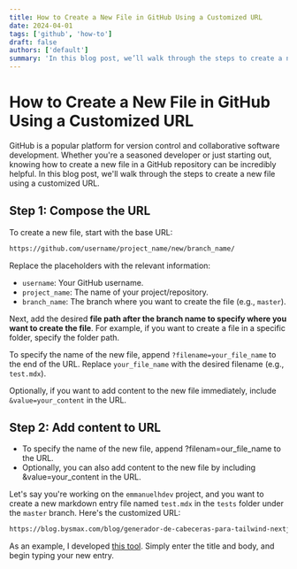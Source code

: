 ```yaml
---
title: How to Create a New File in GitHub Using a Customized URL
date: 2024-04-01
tags: ['github', 'how-to']
draft: false
authors: ['default']
summary: 'In this blog post, we’ll walk through the steps to create a new file in github using a customized URL.'
---
```


# How to Create a New File in GitHub Using a Customized URL

GitHub is a popular platform for version control and collaborative software development. Whether you're a seasoned developer or just starting out, knowing how to create a new file in a GitHub repository can be incredibly helpful. In this blog post, we'll walk through the steps to create a new file using a customized URL.

## Step 1: Compose the URL

To create a new file, start with the base URL:

```markdown
https://github.com/username/project_name/new/branch_name/
```

Replace the placeholders with the relevant information:

- `username`: Your GitHub username.
- `project_name`: The name of your project/repository.
- `branch_name`: The branch where you want to create the file (e.g., `master`).

Next, add the desired **file path after the branch name to specify where you want to create the file**. For example, if you want to create a file in a specific folder, specify the folder path.

To specify the name of the new file, append `?filename=your_file_name` to the end of the URL. Replace `your_file_name` with the desired filename (e.g., `test.mdx`).

Optionally, if you want to add content to the new file immediately, include `&value=your_content` in the URL.

## Step 2: Add content to URL

- To specify the name of the new file, append ?filenam=our_file_name to the URL.
- Optionally, you can also add content to the new file by including &value=your_content in the URL.

Let's say you're working on the `emmanuelhdev` project, and you want to create a new markdown entry file named `test.mdx` in the `tests` folder under the `master` branch. Here's the customized URL:

```markdown
https://blog.bysmax.com/blog/generador-de-cabeceras-para-tailwind-nextjs-starter-blog

```

As an example, I developed [this tool](https://blog.bysmax.com/blog/generador-de-cabeceras-para-tailwind-nextjs-starter-blog). Simply enter the title and body, and begin typing your new entry.
